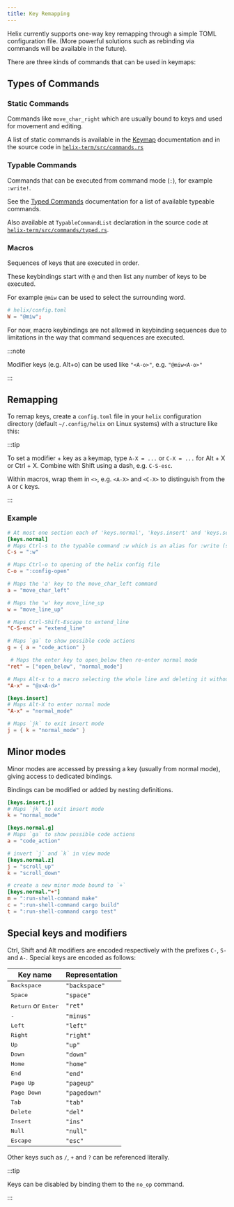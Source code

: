 ```yaml
---
title: Key Remapping
---
```


Helix currently supports one-way key remapping through a simple TOML configuration
file. (More powerful solutions such as rebinding via commands will be
available in the future).

There are three kinds of commands that can be used in keymaps:

## Types of Commands

### Static Commands

Commands like `move_char_right` which are usually bound to keys and used for movement and editing.

A list of static commands is available in the [Keymap](/reference/keymap) documentation and in the source code in [`helix-term/src/commands.rs`](https://github.com/helix-editor/helix/blob/master/helix-term/src/commands.rs)

### Typable Commands

Commands that can be executed from command mode (`:`), for example `:write!`.

See the [Typed Commands](/reference/typed-commands) documentation for a list of available typeable commands.

Also available at `TypableCommandList` declaration in the source code at [`helix-term/src/commands/typed.rs`](https://github.com/helix-editor/helix/blob/master/helix-term/src/commands/typed.rs).

### Macros

Sequences of keys that are executed in order.

These keybindings start with `@` and then list any number of keys to be executed.

For example `@miw` can be used to select the surrounding word.

```toml
# helix/config.toml
W = "@miw";
```

For now, macro keybindings are not allowed in keybinding sequences due to limitations in the way that command sequences are executed.

:::note

Modifier keys (e.g. Alt+o) can be used like `"<A-o>"`, e.g. `"@miw<A-o>"`

:::

## Remapping

To remap keys, create a `config.toml` file in your `helix` configuration
directory (default `~/.config/helix` on Linux systems) with a structure like
this:

:::tip

To set a modifier + key as a keymap, type `A-X = ...` or `C-X = ...` for Alt + X or Ctrl + X. Combine with Shift using a dash, e.g. `C-S-esc`.

Within macros, wrap them in `<>`, e.g. `<A-X>` and `<C-X>` to distinguish from the `A` or `C` keys.

:::

### Example

```toml
# At most one section each of 'keys.normal', 'keys.insert' and 'keys.select'
[keys.normal]
# Maps Ctrl-s to the typable command :w which is an alias for :write (save file)
C-s = ":w"

# Maps Ctrl-o to opening of the helix config file
C-o = ":config-open"

# Maps the 'a' key to the move_char_left command
a = "move_char_left"

# Maps the 'w' key move_line_up
w = "move_line_up"

# Maps Ctrl-Shift-Escape to extend_line
"C-S-esc" = "extend_line"

# Maps `ga` to show possible code actions
g = { a = "code_action" }

 # Maps the enter key to open_below then re-enter normal mode
"ret" = ["open_below", "normal_mode"]

# Maps Alt-x to a macro selecting the whole line and deleting it without yanking it
"A-x" = "@x<A-d>"

[keys.insert]
# Maps Alt-X to enter normal mode
"A-x" = "normal_mode"

# Maps `jk` to exit insert mode
j = { k = "normal_mode" }
```

## Minor modes

Minor modes are accessed by pressing a key (usually from normal mode), giving access to dedicated bindings.

Bindings can be modified or added by nesting definitions.

```toml
[keys.insert.j]
# Maps `jk` to exit insert mode
k = "normal_mode"

[keys.normal.g]
# Maps `ga` to show possible code actions
a = "code_action"

# invert `j` and `k` in view mode
[keys.normal.z]
j = "scroll_up"
k = "scroll_down"

# create a new minor mode bound to `+`
[keys.normal."+"]
m = ":run-shell-command make"
c = ":run-shell-command cargo build"
t = ":run-shell-command cargo test"
```

## Special keys and modifiers

Ctrl, Shift and Alt modifiers are encoded respectively with the prefixes
`C-`, `S-` and `A-`. Special keys are encoded as follows:

| Key name                              | Representation |
| ------------------------------------- | -------------- |
| <kbd>Backspace</kbd>                  | `"backspace"`  |
| <kbd>Space</kbd>                      | `"space"`      |
| <kbd>Return</kbd> or <kbd>Enter</kbd> | `"ret"`        |
| <kbd>-</kbd>                          | `"minus"`      |
| <kbd>Left</kbd>                       | `"left"`       |
| <kbd>Right</kbd>                      | `"right"`      |
| <kbd>Up</kbd>                         | `"up"`         |
| <kbd>Down</kbd>                       | `"down"`       |
| <kbd>Home</kbd>                       | `"home"`       |
| <kbd>End</kbd>                        | `"end"`        |
| <kbd>Page Up</kbd>                    | `"pageup"`     |
| <kbd>Page Down</kbd>                  | `"pagedown"`   |
| <kbd>Tab</kbd>                        | `"tab"`        |
| <kbd>Delete</kbd>                     | `"del"`        |
| <kbd>Insert</kbd>                     | `"ins"`        |
| <kbd>Null</kbd>                       | `"null"`       |
| <kbd>Escape</kbd>                     | `"esc"`        |

Other keys such as `/`, `+` and `?` can be referenced literally.

:::tip

Keys can be disabled by binding them to the `no_op` command.

:::
